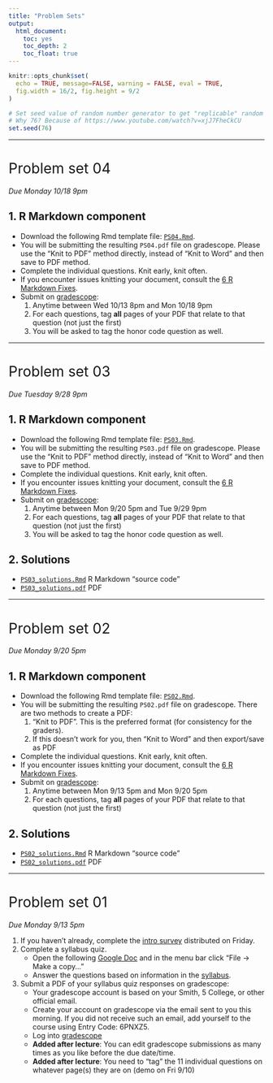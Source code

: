 ```yaml
---
title: "Problem Sets"
output:
  html_document:
    toc: yes
    toc_depth: 2
    toc_float: true
---
```


```r
knitr::opts_chunk$set(
  echo = TRUE, message=FALSE, warning = FALSE, eval = TRUE, 
  fig.width = 16/2, fig.height = 9/2
)

# Set seed value of random number generator to get "replicable" random numbers.
# Why 76? Because of https://www.youtube.com/watch?v=xjJ7FheCkCU
set.seed(76)
```

<!--
{target="_blank"}
-->

<style>
h1{font-weight: 400;}
</style>



***

<!--
# Problem set 07 {#PS07}

*Assigned Friday 11/25, due Friday 12/6 at 10:45am on GitHub Classroom.*

1. **Start this problem set early!** That way you will have time to get help at the Spinelli Center tutoring hours if you run into trouble.
1. **I will not answer your questions until you've been to the Spinelli Center Sun-Thurs 7-9pm tutoring hours first.**
    + It will be very difficult for me to help 68 students individually. Please help me spread the workload. If you're stuck, please get help at the Spinelli Center first: that way they can handle the easy questions, leaving only the harder ones for me. I will be asking you if you've already gone to the Spinelli Center first before answering any of your questions.
    + Note that tutoring from 6pm on Tuesday November 26th through noon on Sunday December 1st is cancelled.
1. **GitHub frustrations are normal.** Git and GitHub are extremely powerful tools, but they can be very frustrating at times. This is normal. Check out the title of this [zine](https://gumroad.com/l/oh-shit-git){target="_blank"} made by [Julia Evans](https://twitter.com/b0rk?ref_src=twsrc%5Egoogle%7Ctwcamp%5Eserp%7Ctwgr%5Eauthor){target="_blank"} for advanced users.

## 1. GitHub component {#PS07_R}

**Note**: I sent an email on Saturday inviting you to the [Fall 2019 SDS192 Intro to Data Science
](https://github.com/192-2019-09-Fall){target="_blank"} GitHub Classroom Organization. Please accept this invitation.

For this PS you will be using the ["Happy Git and GitHub for the useR"](https://happygitwithr.com/){target="_blank"} book to:

1. Get familiar with GitHub. Read:
    + Chapter 1: Why Git? Why GitHub?
1. Install GitHub on your computers and set it up. Read and perform all steps in:
    + ~~Chapter 4: Register a GitHub account~~ You've already done this
    + ~~Chapter 5: Install or upgrade R and RStudio~~ You've already done this
    + Chatper 6: Install Git
    + Chapter 7: Introduce yourself to Git
1. Locate the GitHub repository you created in Lec32. 
    + You should be able to see it [here](https://github.com/192-2019-09-Fall){target="_blank"} and it should be named something like `learning-github-YOUR_GITHUB_USER_NAME`. So for example, my repo would be called `learning-github-rudeboybert`.
    + If you don't see it, accept this [invitation](https://classroom.github.com/a/sgKoAnsq){target="_blank"} to receive one. 
1. "Clone" the above repo into RStudio on your computer. Read and perform all steps in:
    + Chapter 12: Connect RStudio to Git and GitHub. **For Section 12.2** ignore what's in the book and do the following:
        1. You will not "Make a repo on GitHub," but rather use the `learning-github-YOUR_GITHUB_USER_NAME` repo from the previous step. 
        1. Click the big green button "Create repository."
        1. Copy the HTTPS clone URL to your clipboard via the green “Clone or Download” button.
1. You do not need to submit anything. Completing Chapter 12 will automatically update your submission on GitHub classroom.  


## 2. Hint {#PS07hint}

How do I know if I've successfully completed the assignment?

1. Go to the [SDS192 Intro to Data Science](https://github.com/192-2019-09-Fall) GitHub organization and make sure you see your `learning-github-YOUR_GITHUB_USER_NAME` folder.
1. Then go to your `learning-github-YOUR_GITHUB_USER_NAME` folder and then look at your README. There should be the line "This is a line from RStudio" on it. 



***



# Problem set 06 {#PS06}

*Assigned Monday 11/11. Two components:*

* **R component**. A `.zip` file of your `PS06` RStudio Project folder. Due on Friday 11/15 at 10:45am on Moodle.
* **Quiz**. In-class on Monday 11/18. To do: Read the following Buzzfeed.com [article](https://www.buzzfeednews.com/article/daveyalba/datacamp-sexual-harassment-metoo-tech-startup){target="_blank"} on DataCamp (an online platform for learning data science). We'll be having a brief in-class ethics discussion based on this article. **Added Sun 11/17**: For context, DataCamp is an online and interactive platform for learning data science, featuring [courses in R, python, SQL, and git](https://www.datacamp.com/search){target="_blank"}. 


## 1. R Markdown component {#PS06_R}

Learning goals:

* Get experience with maps by reproducing the two plots shown in this [example](http://rpubs.com/rudeboybert/PS06){target="_blank"}.
* Understand absolute vs relative file paths
* Start creating work that's reproducible

To do:

* Download the following template ~~`.Rmd` file~~ RStudio Project Folder: <a href="static/PS/PS06.zip" download>`PS06.zip`</a>.
* **Be sure to be in RStudio Project mode**
* Knit it once and read over the instructions.
* Complete the problem set.
* Submit a `.zip` file of all the contents of your `PS06` RStudio Project folder on [Moodle](https://moodle.smith.edu/course/view.php?id=35357){target="_blank"}. 

**Hints**:

1. If your R Markdown file won't "knit", go through these [6 R Markdown Fixes](https://docs.google.com/document/d/1P7IyZ4On9OlrCOhygFxjC7XhQqyw8OludwChz-uFd_o/){target="_blank"} first, then seek assistance. In my experience, these 6 fixes resolve 85% of issues.


## 2. Solutions & (imperfect) rubric {#PS06_solutions}

**Solution**:

Copy this <a href="static/PS/PS06_solutions.Rmd" download>`PS06_solutions.Rmd`</a> R Markdown solutions file and put it in your `PS06` RStudio Project folder.

**Rubric**:

1. Quiz: 2 pts
1. R component:
    + Is your `PS06.Rmd` reproducible by the graders? 4 pts (we will be strict on this)
    + Are your two graphs identical to ones in the [example](http://rpubs.com/rudeboybert/PS06){target="_blank"}? 6 pts

Total: 12pts



***
-->




<!--

# Problem set 05 {#PS05}

*Due Monday 10/25 9pm*

## 1. R Markdown component {#PS05_R}

* Download the following Rmd template file: <a href="static/PS/PS05.Rmd" download>`PS05.Rmd`</a>.
* You will be submitting the resulting `PS05.pdf` file on gradescope. Please use the "Knit to PDF" method directly, instead of "Knit to Word" and then save to PDF method.
* Complete the individual questions. Knit early, knit often.
* If you encounter issues knitting your document, consult the [6 R Markdown Fixes](https://docs.google.com/document/d/1P7IyZ4On9OlrCOhygFxjC7XhQqyw8OludwChz-uFd_o/){target="_blank"}.
* Submit on [gradescope](https://www.gradescope.com/courses/308310){target="_blank"}:
    1. For each questions, tag **all** pages of your PDF that relate to that question (not just the first)
    1. You will be asked to tag the honor code question as well.




## 2. Solutions {#PS05_solutions}

* <a href="static/PS/PS05_solutions.Rmd" download>`PS05_solutions.Rmd`</a> R Markdown "source code" 
* [`PS05_solutions.pdf`](static/PS/PS05_solutions.pdf){target="_blank"} PDF

 




***

-->   


# Problem set 04 {#PS04}

*Due Monday 10/18 9pm*

## 1. R Markdown component {#PS04_R}

* Download the following Rmd template file: <a href="static/PS/PS04.Rmd" download>`PS04.Rmd`</a>.
* You will be submitting the resulting `PS04.pdf` file on gradescope. Please use the "Knit to PDF" method directly, instead of "Knit to Word" and then save to PDF method.
* Complete the individual questions. Knit early, knit often.
* If you encounter issues knitting your document, consult the [6 R Markdown Fixes](https://docs.google.com/document/d/1P7IyZ4On9OlrCOhygFxjC7XhQqyw8OludwChz-uFd_o/){target="_blank"}.
* Submit on [gradescope](https://www.gradescope.com/courses/308310){target="_blank"}:
    1. Anytime between Wed 10/13 8pm and Mon 10/18 9pm
    1. For each questions, tag **all** pages of your PDF that relate to that question (not just the first)
    1. You will be asked to tag the honor code question as well.


<!--

## 2. Solutions {#PS04_solutions}

* <a href="static/PS/PS04_solutions.Rmd" download>`PS04_solutions.Rmd`</a> R Markdown "source code" 
* [`PS04_solutions.pdf`](static/PS/PS04_solutions.pdf){target="_blank"} PDF

-->    




***




# Problem set 03 {#PS03}

*Due Tuesday 9/28 9pm*

## 1. R Markdown component {#PS03_R}

* Download the following Rmd template file: <a href="static/PS/PS03.Rmd" download>`PS03.Rmd`</a>.
* You will be submitting the resulting `PS03.pdf` file on gradescope. Please use the "Knit to PDF" method directly, instead of "Knit to Word" and then save to PDF method.
* Complete the individual questions. Knit early, knit often.
* If you encounter issues knitting your document, consult the [6 R Markdown Fixes](https://docs.google.com/document/d/1P7IyZ4On9OlrCOhygFxjC7XhQqyw8OludwChz-uFd_o/){target="_blank"}.
* Submit on [gradescope](https://www.gradescope.com/courses/308310){target="_blank"}:
    1. Anytime between Mon 9/20 5pm and Tue 9/29 9pm
    1. For each questions, tag **all** pages of your PDF that relate to that question (not just the first)
    1. You will be asked to tag the honor code question as well.



## 2. Solutions {#PS03_solutions}

* <a href="static/PS/PS03_solutions.Rmd" download>`PS03_solutions.Rmd`</a> R Markdown "source code" 
* [`PS03_solutions.pdf`](static/PS/PS03_solutions.pdf){target="_blank"} PDF




***




# Problem set 02 {#PS02}

*Due Monday 9/20 5pm*

## 1. R Markdown component {#PS02_R}

* Download the following Rmd template file: <a href="static/PS/PS02.Rmd" download>`PS02.Rmd`</a>.
* You will be submitting the resulting `PS02.pdf` file on gradescope. There are two methods to create a PDF:
    1. "Knit to PDF". This is the preferred format (for consistency for the graders). 
    1. If this doesn't work for you, then "Knit to Word" and then export/save as PDF
* Complete the individual questions. Knit early, knit often.
* If you encounter issues knitting your document, consult the [6 R Markdown Fixes](https://docs.google.com/document/d/1P7IyZ4On9OlrCOhygFxjC7XhQqyw8OludwChz-uFd_o/){target="_blank"}.
* Submit on [gradescope](https://www.gradescope.com/courses/308310){target="_blank"}:
    1. Anytime between Mon 9/13 5pm and Mon 9/20 5pm
    1. For each questions, tag **all** pages of your PDF that relate to that question (not just the first)



## 2. Solutions {#PS02_solutions}

* <a href="static/PS/PS02_solutions.Rmd" download>`PS02_solutions.Rmd`</a> R Markdown "source code" 
* [`PS02_solutions.pdf`](static/PS/PS02_solutions.pdf){target="_blank"} PDF



***



# Problem set 01 {#PS01}

*Due Monday 9/13 5pm*

1. If you haven't already, complete the [intro survey](https://docs.google.com/forms/d/e/1FAIpQLSdA6uWnig5oR3ITCsVBFDxC6IC5Nq1tYzo-atdChe8CVTTqag/viewform){target="_blank"} distributed on Friday.
1. Complete a syllabus quiz.
    + Open the following [Google Doc](https://docs.google.com/document/d/1WknUhbtDeTGw8vvO8ytTURkF1_72ve4UXF5-SPk5NO8/){target="_blank"} and in the menu bar click "File -> Make a copy..."
    + Answer the questions based on information in the [syllabus](syllabus.html).
1. Submit a PDF of your syllabus quiz responses on gradescope:
    + Your gradescope account is based on your Smith, 5 College, or other official email.
    + Create your account on gradescope via the email sent to you this morning. If you did not receive such an email, add yourself to the course using Entry Code: 6PNXZ5.
    + Log into [gradescope](https://www.gradescope.com/courses/308310){target="_blank"} 
    + **Added after lecture**: You can edit gradescope submissions as many times as you like before the due date/time.
    + **Added after lecture**: You need to "tag" the 11 individual questions on whatever page(s) they are on (demo on Fri 9/10)
    



